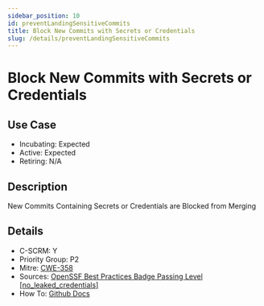 ```yaml
---
sidebar_position: 10
id: preventLandingSensitiveCommits
title: Block New Commits with Secrets or Credentials
slug: /details/preventLandingSensitiveCommits
---
```


# Block New Commits with Secrets or Credentials

## Use Case

- Incubating: Expected
- Active: Expected
- Retiring: N/A

## Description

New Commits Containing Secrets or Credentials are Blocked from Merging

## Details

- C-SCRM: Y
- Priority Group: P2
- Mitre: [CWE-358](https://cwe.mitre.org/data/definitions/358.html)
- Sources: [OpenSSF Best Practices Badge Passing Level [no_leaked_credentials]](https://www.bestpractices.dev/en/criteria#0.no_leaked_credentials)
- How To: [Github Docs](https://docs.github.com/en/code-security/secret-scanning/about-secret-scanning)

